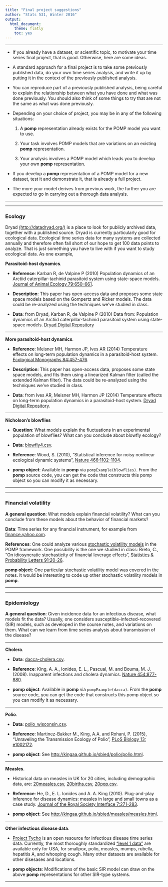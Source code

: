 ```yaml
---
title: "Final project suggestions"
author: "Stats 531, Winter 2016"
output:
  html_document:
    theme: flatly
    toc: yes
---
```


\newcommand\prob{\mathbb{P}}
\newcommand\E{\mathbb{E}}
\newcommand\var{\mathrm{Var}}
\newcommand\cov{\mathrm{Cov}}

-----------

* If you already have a dataset, or scientific topic, to motivate your time series final project, that is good. Otherwise, here are some ideas.

* A standard approach for a final project is to take some previously published data, do your own time series analysis, and write it up by putting it in the context of the previously published analysis.

* You can reproduce part of a previously published analysis, being careful to explain the relationship between what you have done and what was done previously. You should also think of some things to try that are not the same as what was done previously.

* Depending on your choice of project, you may be in any of the following situations:

    1. A **pomp** representation already exists for the POMP model you want to use.

    2. Your task involves POMP models that are variations on an existing **pomp** representation.

    3. Your analysis involves a POMP model which leads you to develop your own **pomp** representation.

* If you develop a **pomp** representation of a POMP model for a new dataset, test it and demonstrate it, that is already a full project.

* The more your model derives from previous work, the further you are expected to go in carrying out a thorough data analysis.


------------------

----------------

### Ecology

Dryad [(http://datadryad.org/)](http://datadryad.org/) is a place to look for publicly archived data, together with a published source. Dryad is currently particularly good for ecological data. Ecological time series data for many systems are collected annually and therefore often fall short of our hope to get 100 data points to analyze. That is just something you have to live with if you want to study ecological data. As one example,

<b>Parasitoid-host dynamics</b>. 

* <b>Reference</b>: Karban R, de Valpine P (2010) Population dynamics of an Arctiid caterpillar-tachinid parasitoid system using state-space models. [Journal of Animal Ecology 79:650–661](http://dx.doi.org/10.1111/j.1365-2656.2010.01664.x).

* <b>Description</b>: This paper has open-access data and proposes some state space models based on the Gompertz and Ricker models. The data could be re-analyzed using the techniques we've studied in class.
    
* <b>Data</b>: from Dryad, Karban R, de Valpine P (2010) Data from: Population dynamics of an Arctiid caterpillar-tachinid parasitoid system using state-space models. [Dryad Digital Repository](http://dx.doi.org/10.5061/dryad.sg45t)


------------

<b>More parasitoid-host dynamics</b>. 

* <b>Reference</b>: Meisner MH, Harmon JP, Ives AR (2014) Temperature effects on long-term population dynamics in a parasitoid-host system. [Ecological Monographs 84:457-476](http://dx.doi.org/10.1890/13-1933.1).

* <b>Description</b>: This paper has open-access data, proposes some state space models, and fits them using a linearized Kalman filter (called the extended Kalman filter). The data could be re-analyzed using the techniques we've studied in class.
    
* <b>Data</b>: from Ives AR, Meisner MH, Harmon JP (2014) Temperature effects on long-term population dynamics in a parasitoid-host system. [Dryad Digital Repository](http://dx.doi.org/10.5061/dryad.h73b0).


--------------

<b>Nicholson's blowflies</b>

* <b>Question</b>: What models explain the fluctuations in an experimental population of blowflies? What can you conclude about blowfly ecology?

* <b>Data</b>: [blowfly4.csv](blowfly4.csv).

* <b>Reference</b>:  Wood, S. (2010), "Statistical inference for noisy nonlinear ecological dynamic systems",  [Nature 466:1102–1104](http://www.nature.com/nature/journal/v466/n7310/abs/nature09319.html).

* <b>pomp object</b>: Available in **pomp** via `pompExample(blowflies)`. From the **pomp** source code, you can get the code that constructs this pomp object so you can modify it as necessary.


-----------

------------

### Financial volatility

<b>A general question</b>: What models explain financial volatility? What can you conclude from these models about the behavior of financial markets?

<b>Data</b>: Time series for any financial instrument, for example from [finance.yahoo.com](http://finance.yahoo.com/q/hp?s=GOOG).


<b>References</b>: One could analyze various [stochastic volatility models](https://en.wikipedia.org/wiki/Stochastic_volatility) in the POMP framework. One possibility is the one we studied in class: Breto, C.,  "On idiosyncratic stochasticity of financial leverage effects", [Statistics & Probability Letters 91:20-26](http://dx.doi.org/10.1016/j.spl.2014.04.003). 

<b>pomp object</b>: One particular stochastic volatility model was covered in the notes. It would be interesting to code up other stochastic volatility models in **pomp**.

---------------

--------------

### Epidemiology

<b>A general question</b>: Given incidence data for an infectious disease, what models fit the data? Usually, one considers susceptible-infected-recovered (SIR) models, such as developed in the course notes, and variations on them. What can we learn from time series analysis about transmission of the disease? 

----------


<b>Cholera</b>. 

* <b>Data</b>: [dacca-cholera.csv](dacca-cholera.csv). 

* <b>Reference</b>: King, A. A., Ionides, E. L., Pascual, M. and Bouma, M. J. (2008). Inapparent infections and cholera dynamics. [Nature 454:877-880](http://dx.doi.org/10.1038/nature07084).

* <b>pomp object</b>: Available in **pomp** via `pompExample(dacca)`. From the **pomp** source code, you can get the code that constructs this pomp object so you can modify it as necessary.

------------

<b>Polio</b>. 

* <b>Data</b>: [polio_wisconsin.csv](polio_wisconsin.csv). 

* <b>Reference</b>: Martinez-Bakker M., King, A.A. and Rohani, P. (2015), "Unraveling the Transmission Ecology of Polio", [PLoS Biology 13: e1002172](http://dx.doi.org/10.1371/journal.pbio.1002172).

* <b>pomp object</b>: See [http://kingaa.github.io/sbied/polio/polio.html](http://kingaa.github.io/sbied/polio/polio.html).


------------

<b>Measles</b>. 

* Historical data on measles in UK for 20 cities, including demographic data, are: [20measles.csv](20measles.csv), [20births.csv](20births.csv), [20pop.csv](20pop.csv).

* <b>Reference</b>: He, D., E. L. Ionides and A. A. King (2010). Plug-and-play inference for disease dynamics: measles in large and small towns as a case study. [Journal of the Royal Society Interface 7:271-283](http://dx.doi.org/10.1098/rsif.2009.0151).

* <b>pomp object</b>: See [http://kingaa.github.io/sbied/measles/measles.html](http://kingaa.github.io/sbied/measles/measles.html).

-----------------

<b>Other infectious disease data</b>.

* [Project Tycho](http://www.tycho.pitt.edu) is an open resource for infectious disease time series data. Currently, the most thoroughly standardized ["level 1 data"](http://www.tycho.pitt.edu/data/level1.php) are available only for USA, for smallpox, polio, measles, mumps, rubella, hepatitis A, and whooping cough. Many other datasets are available for other disesases and locations.

* <b>pomp objects</b>: Modifications of the basic SIR model can draw on the above **pomp** representations for other SIR-type systems.

----------------------

